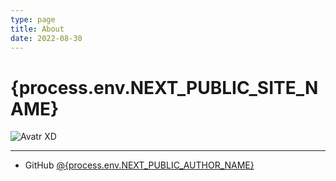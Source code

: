 ```yaml
---
type: page
title: About
date: 2022-08-30
---
```


# {process.env.NEXT_PUBLIC_SITE_NAME}


<Image
  src="/images/avatr.jpg"
  alt="Avatr"
  width={200}
  height={200}
  priority
  className="next-image"
/>
XD

---

- GitHub [@{process.env.NEXT_PUBLIC_AUTHOR_NAME}](https://github.com/MUedsa)
